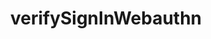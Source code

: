 ---
title: "verifySignInWebauthn"
openapi: post /signin/webauthn/verify
sidebarTitle: /signin/webauthn/verify
---